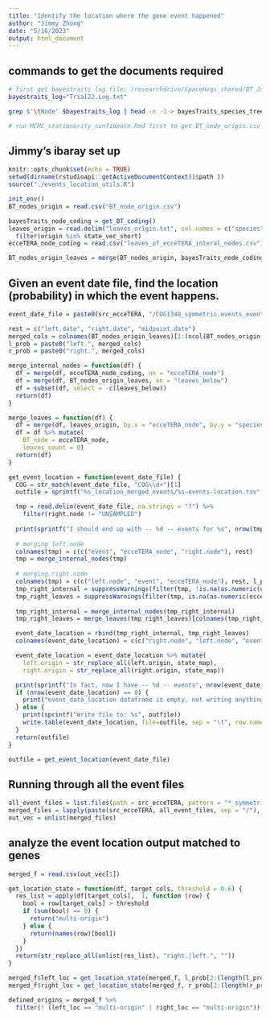 ```yaml
---
title: "Identify the location where the gene event happened"
author: "Jimmy Zhong"
date: "5/16/2023"
output: html_document
---
```

## commands to get the documents required
```bash
# first get bayestraits log file: /researchdrive/SpaceHogs_shared/BT_JsNewToL/Trial22.Log.txt
bayestraits_log="Trial22.Log.txt"

grep $'\tNode' $bayestraits_log | head -n -1 > bayesTraits_species_tree_mapping.txt

# run MCMC_stationarity_confidence.Rmd first to get BT_node_origin.csv
```

## Jimmy's ibaray set up
```r
knitr::opts_chunk$set(echo = TRUE)
setwd(dirname(rstudioapi::getActiveDocumentContext()$path ))
source("./events_location_utils.R")

init_env()
BT_nodes_origin = read.csv("BT_node_origin.csv")

bayesTraits_node_coding = get_BT_coding()
leaves_origin = read.delim("leaves_origin.txt", col.names = c("species", "origin")) %>%
  filter(origin %in% state_vec_short)
ecceTERA_node_coding = read.csv("leaves_of_ecceTERA_interal_nodes.csv")

BT_nodes_origin_leaves = merge(BT_nodes_origin, bayesTraits_node_coding, by = "BT_node")
```

## Given an event date file, find the location (probability) in which the event happens.
```r
event_date_file = paste0(src_ecceTERA, "/COG1348_symmetric.events_event_dates.txt")

rest = c("left.date", "right.date", "midpoint.date")
merged_cols = colnames(BT_nodes_origin_leaves)[1:(ncol(BT_nodes_origin_leaves)-1)]
l_prob = paste0("left.", merged_cols)
r_prob = paste0("right.", merged_cols)

merge_internal_nodes = function(df) {
  df = merge(df, ecceTERA_node_coding, on = "ecceTERA_node")
  df = merge(df, BT_nodes_origin_leaves, on = "leaves_below")
  df = subset(df, select = -c(leaves_below))
  return(df)
}

merge_leaves = function(df) {
  df = merge(df, leaves_origin, by.x = "ecceTERA_node", by.y = "species")
  df = df %>% mutate(
    BT_node = ecceTERA_node,
    leaves_count = 0)
  return(df)
}

get_event_location = function(event_date_file) {
  COG = str_match(event_date_file, "COG\\d+")[1]
  outfile = sprintf("%s_location_merged_events/%s-events-location.tsv", clock_model, COG)

  tmp = read.delim(event_date_file, na.strings = "?") %>%
    filter(right.node != "UNSAMPLED")
  
  print(sprintf("I should end up with -- %d -- events for %s", nrow(tmp), COG))
  
  # merging left.node
  colnames(tmp) = c(c("event", "ecceTERA_node", "right.node"), rest)
  tmp = merge_internal_nodes(tmp)
  
  # merging right.node
  colnames(tmp) = c(c("left.node", "event", "ecceTERA_node"), rest, l_prob)
  tmp_right_internal = suppressWarnings(filter(tmp, !is.na(as.numeric(ecceTERA_node))))
  tmp_right_leaves = suppressWarnings(filter(tmp, is.na(as.numeric(ecceTERA_node))))
  
  tmp_right_internal = merge_internal_nodes(tmp_right_internal)
  tmp_right_leaves = merge_leaves(tmp_right_leaves)[colnames(tmp_right_internal)]

  event_date_location = rbind(tmp_right_internal, tmp_right_leaves)
  colnames(event_date_location) = c(c("right.node", "left.node", "event"), rest, l_prob, r_prob)

  event_date_location = event_date_location %>% mutate(
    left.origin = str_replace_all(left.origin, state_map),
    right.origin = str_replace_all(right.origin, state_map))

  print(sprintf("In fact, now I have -- %d -- events", nrow(event_date_location)))
  if (nrow(event_date_location) == 0) {
    print("event_data_location dataframe is empty, not writing anything")
  } else {
    print(sprintf("Write file to: %s", outfile))
    write.table(event_date_location, file=outfile, sep = "\t", row.names=FALSE)
  }
  return(outfile)
}

outfile = get_event_location(event_date_file)
```

## Running through all the event files
```r
all_event_files = list.files(path = src_ecceTERA, pattern = "*_symmetric.events_event_dates.txt")
merged_files = lapply(paste(src_ecceTERA, all_event_files, sep = "/"), get_event_location)
out_vec = unlist(merged_files)
```

## analyze the event location output matched to genes
```r
merged_f = read.csv(out_vec[1])

get_location_state = function(df, target_cols, threshold = 0.6) {
  res_list = apply(df[target_cols],  1, function (row) {
    bool = row[target_cols] > threshold
    if (sum(bool) == 0) {
      return("multi-origin")
    } else {
      return(names(row)[bool])
    }
  })
  return(str_replace_all(unlist(res_list), "right.|left.", ""))
}

merged_f$left_loc = get_location_state(merged_f, l_prob[2:(length(l_prob) - 1)])
merged_f$right_loc = get_location_state(merged_f, r_prob[2:(length(r_prob) - 1)])

defined_origins = merged_f %>%
  filter(! (left_loc == "multi-origin" | right_loc == "multi-origin"))

```
